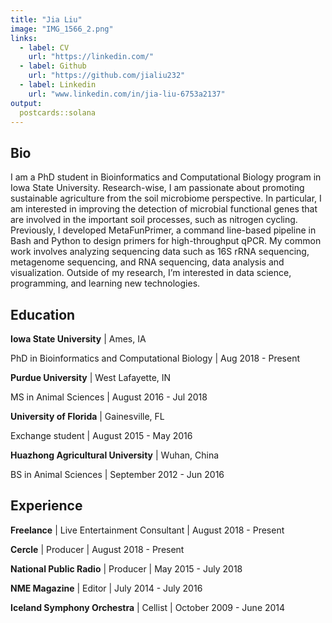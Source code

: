 ```yaml
---
title: "Jia Liu"
image: "IMG_1566_2.png"
links:
  - label: CV
    url: "https://linkedin.com/"
  - label: Github
    url: "https://github.com/jialiu232"
  - label: Linkedin
    url: "www.linkedin.com/in/jia-liu-6753a2137"
output:
  postcards::solana
---
```

 
## Bio

I am a PhD student in Bioinformatics and Computational Biology program in Iowa State University. Research-wise, I am passionate about promoting sustainable agriculture from the soil microbiome perspective. In particular, I am interested in improving the detection of microbial functional genes that are involved in the
important soil processes, such as nitrogen cycling. Previously, I developed MetaFunPrimer, a command
line-based pipeline in Bash and Python to design primers for high-throughput qPCR. My common work involves analyzing
sequencing data such as 16S rRNA sequencing, metagenome sequencing, and RNA sequencing, data
analysis and visualization. Outside of my research, I’m interested in data science, programming, and
learning new technologies.

## Education

**Iowa State University** | Ames, IA

PhD in Bioinformatics and Computational Biology | Aug 2018 - Present

**Purdue University** | West Lafayette, IN

MS in Animal Sciences | August 2016 - Jul 2018

**University of Florida** | Gainesville, FL

Exchange student | August 2015 - May 2016

**Huazhong Agricultural University** | Wuhan, China

BS in Animal Sciences | September 2012 - Jun 2016

## Experience

**Freelance** | Live Entertainment Consultant | August 2018 - Present

**Cercle** | Producer | August 2018 - Present

**National Public Radio** | Producer | May 2015 - July 2018

**NME Magazine** | Editor | July 2014 - July 2016

**Iceland Symphony Orchestra** | Cellist | October 2009 - June 2014
